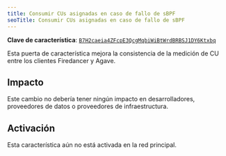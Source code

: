```yaml
---
title: Consumir CUs asignadas en caso de fallo de sBPF
seoTitle: Consumir CUs asignadas en caso de fallo de sBPF
---
```


**Clave de característica**:
[`B7H2caeia4ZFcpE3QcgMqbiWiBtWrdBRBSJ1DY6Ktxbq`](https://explorer.solana.com/address/B7H2caeia4ZFcpE3QcgMqbiWiBtWrdBRBSJ1DY6Ktxbq)

Esta puerta de característica mejora la consistencia de la medición de CU entre
los clientes Firedancer y Agave.

## Impacto

Este cambio no debería tener ningún impacto en desarrolladores, proveedores de
datos o proveedores de infraestructura.

## Activación

Esta característica aún no está activada en la red principal.

